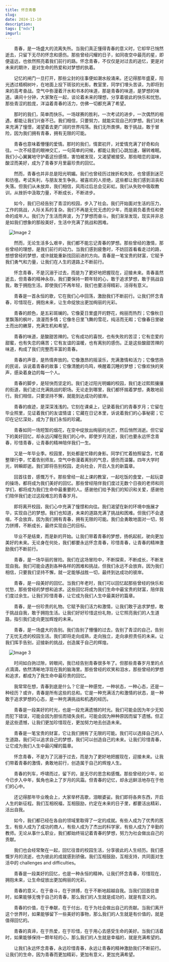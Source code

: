 ```yaml
---
title: 怀念青春
slug: 
date: 2024-11-10
description: 
tags: ["mdx"]
imgurl: 
---
```


&nbsp;&nbsp;&nbsp;&nbsp;&nbsp;&nbsp;&nbsp;青春，是一场盛大的流离失所。当我们真正懂得青春的意义时，它却早已悄然逝去，只留下无尽的怀念和感伤。那些曾经闪耀的日子，如同夜空中最亮的星，即便遥远，也依然照亮着我们前行的路。怀念青春，不仅仅是对过去的追忆，更是对未来的期许，是对生命的热爱和对梦想的执着。






&nbsp;&nbsp;&nbsp;&nbsp;&nbsp;&nbsp;&nbsp;记忆的闸门一旦打开，那些尘封的往事便如潮水般涌来。还记得那年盛夏，阳光透过梧桐树叶，在地面上投下斑驳的光影。教室里，同学们埋头苦读，为即将到来的高考奋战。空气中弥漫着汗水和书本的味道，那是青春的味道，是梦想的味道。课间十分钟，大家聚在一起，谈论着未来的理想，分享着彼此的快乐和忧愁。那些青涩的脸庞，洋溢着青春的活力，仿佛一切都充满了希望。



&nbsp;&nbsp;&nbsp;&nbsp;&nbsp;&nbsp;&nbsp;那时的我们，简单而快乐。一场球赛的胜利，一次考试的进步，一次偶然的相遇，都能让我们兴奋不已。我们相信，只要努力，就能实现自己的梦想。我们对未来充满了憧憬，渴望着去更广阔的世界闯荡。我们无所畏惧，敢于挑战，敢于冒险，因为我们拥有青春，拥有无限的可能。



&nbsp;&nbsp;&nbsp;&nbsp;&nbsp;&nbsp;&nbsp;青春也意味着懵懂的爱情。那时的我们，情窦初开，对爱情充满了好奇和向往。一次不经意的眼神交汇，一句简单的问候，都能让我们心跳加速，辗转难眠。我们小心翼翼地守护着这份感情，害怕被发现，又渴望被接受。那些暗恋的滋味，酸涩而美好，成为了青春岁月里最珍贵的回忆。



&nbsp;&nbsp;&nbsp;&nbsp;&nbsp;&nbsp;&nbsp;然而，青春也并非总是阳光明媚。我们也曾经历过挫折和失败，也曾感到迷茫和彷徨。考试失利，与朋友发生争执，被喜欢的人拒绝，这些都让我们感到沮丧和失落。但我们从未放弃，我们相信，风雨过后总会见彩虹。我们从失败中吸取教训，从挫折中汲取力量，不断成长，不断进步。



&nbsp;&nbsp;&nbsp;&nbsp;&nbsp;&nbsp;&nbsp;如今，我们已经告别了青涩的校园，步入了社会。我们开始面对生活的压力，工作的挑战，人际关系的复杂。我们不再是无忧无虑的少年，而是肩负着责任和使命的成年人。我们为了生活而奔波，为了梦想而奋斗。我们渐渐发现，现实并非总是如我们想象的那般美好，生活中充满了挑战和困难。



&nbsp;&nbsp;&nbsp;![Image 2](https://image.pollinations.ai/prompt/nostalgic%20young%20adults%20reminiscing%20student%20days%20under%20tree%20park%20soft%20golden%20light)



&nbsp;&nbsp;&nbsp;&nbsp;&nbsp;&nbsp;&nbsp;然而，无论生活多么艰辛，我们都不能忘记青春的梦想。那些曾经的激情，那些曾经的理想，是我们前行的动力。当我们感到疲惫时，不妨回首看看走过的路，想想曾经的梦想，或许就能重新找回前进的方向。青春是一笔宝贵的财富，它赋予我们勇气和力量，让我们在人生的道路上不断前行。



&nbsp;&nbsp;&nbsp;&nbsp;&nbsp;&nbsp;&nbsp;怀念青春，不是沉溺于过去，而是为了更好地把握现在，迎接未来。青春虽然逝去，但青春的精神永存。我们要保持一颗年轻的心，敢于追求梦想，敢于挑战自我，敢于拥抱生活。即使我们不再年轻，我们也要活得精彩，活得有意义。



&nbsp;&nbsp;&nbsp;&nbsp;&nbsp;&nbsp;&nbsp;青春是一首永恒的歌，它在我们心中回荡，激励我们不断前行。让我们怀念青春，珍惜现在，拥抱未来，让生命绽放出更加绚丽的光彩。



&nbsp;&nbsp;&nbsp;&nbsp;&nbsp;&nbsp;&nbsp;青春的颜色，是五彩斑斓的。它像夏日里盛开的野花，绚丽而热烈；它像秋日里飘落的枫叶，浪漫而多情；它像冬日里飞舞的雪花，纯洁而无暇；它像春日里破土而出的嫩芽，充满生机和希望。



&nbsp;&nbsp;&nbsp;&nbsp;&nbsp;&nbsp;&nbsp;青春的味道，是酸甜苦辣的。它有成功的喜悦，也有失败的苦涩；它有恋爱的甜蜜，也有失恋的痛苦；它有友谊的温暖，也有离别的感伤。正是这些酸甜苦辣的味道，构成了我们完整而丰富的青春。






&nbsp;&nbsp;&nbsp;&nbsp;&nbsp;&nbsp;&nbsp;青春的声音，是热情奔放的。它像激昂的摇滚乐，充满激情和活力；它像悠扬的民谣，诉说着青春的故事；它像清脆的鸟鸣，唤醒着沉睡的梦想；它像欢快的笑声，感染着身边的每一个人。



&nbsp;&nbsp;&nbsp;&nbsp;&nbsp;&nbsp;&nbsp;青春的脚步，是轻快而坚定的。我们走过阳光明媚的校园，我们走过熙熙攘攘的街道，我们走过充满挑战的职场。无论走到哪里，我们都怀揣着梦想，勇敢地前行。我们相信，只要坚持不懈，就能到达成功的彼岸。



&nbsp;&nbsp;&nbsp;&nbsp;&nbsp;&nbsp;&nbsp;青春的痕迹，是深深浅浅的。它刻在课桌上，记录着我们的青春岁月；它留在毕业照里，见证着我们的友谊情谊；它藏在日记本里，诉说着我们的心事秘密；它印在记忆深处，成为了我们永恒的珍藏。



&nbsp;&nbsp;&nbsp;&nbsp;&nbsp;&nbsp;&nbsp;青春如同一场短暂的烟花，在空中绽放出绚丽的光芒，然后悄然消逝。但它留下的美好回忆，却永远闪耀在我们的心中。即使岁月流逝，我们也要永远怀念青春，珍惜青春，让青春的精神陪伴我们一生。



&nbsp;&nbsp;&nbsp;&nbsp;&nbsp;&nbsp;&nbsp;又是一年毕业季。校园里，到处都是忙碌的身影。同学们忙着拍照留念，忙着整理行李，忙着告别师友。空气中弥漫着离别的气息，感伤而温馨。四年大学时光，转瞬即逝。我们即将告别校园，走向社会，开启人生的新篇章。



&nbsp;&nbsp;&nbsp;&nbsp;&nbsp;&nbsp;&nbsp;回首往昔，感慨万千。那些曾经一起上课的教室，一起吃饭的食堂，一起玩耍的操场，都将成为我们美好的回忆。那些曾经陪伴我们度过无数个日夜的老师和同学们，都将成为我们生命中最重要的人。感谢他们给予我们的知识和关爱，感谢他们陪伴我们走过这段难忘的青春岁月。



&nbsp;&nbsp;&nbsp;&nbsp;&nbsp;&nbsp;&nbsp;即将离开校园，我们心中充满了憧憬和向往。我们渴望在新的环境中施展才华，实现自己的梦想。我们也知道，未来的道路充满了挑战和困难。但我们不会退缩，不会放弃。因为我们拥有青春，拥有无限的可能。我们会勇敢地面对一切，努力拼搏，不断成长，最终实现自己的目标。



&nbsp;&nbsp;&nbsp;&nbsp;&nbsp;&nbsp;&nbsp;毕业不是结束，而是新的开始。让我们带着青春的梦想，扬帆起航，驶向更加美好的未来。无论身在何处，我们都要永远怀念青春，珍惜青春，让青春的精神激励我们不断前行。



&nbsp;&nbsp;&nbsp;&nbsp;&nbsp;&nbsp;&nbsp;青春，是一场华丽的冒险。我们在这场冒险中，不断探索，不断成长，不断发现自我。我们可能会遇到各种各样的困难和挑战，但我们永远不会放弃。因为我们相信，只要我们坚持不懈，就一定能够战胜一切，最终到达成功的彼岸。



&nbsp;&nbsp;&nbsp;&nbsp;&nbsp;&nbsp;&nbsp;青春，是一段美好的回忆。当我们年老时，我们可以回忆起那些曾经的快乐和忧愁，那些曾经的梦想和追求。这些回忆将成为我们生命中最宝贵的财富，陪伴我们度过余生。让我们珍惜青春，让它成为我们人生中最美好的篇章。



&nbsp;&nbsp;&nbsp;&nbsp;&nbsp;&nbsp;&nbsp;青春，是一份珍贵的礼物。它赋予我们活力和激情，让我们敢于追求梦想，敢于挑战自我，敢于拥抱生活。让我们好好珍惜这份礼物，让它照亮我们的人生道路，指引我们走向更加辉煌的未来。



&nbsp;&nbsp;&nbsp;&nbsp;&nbsp;&nbsp;&nbsp;青春，是一场盛大的告别。我们告别了懵懂的过去，告别了青涩的自己，告别了无忧无虑的校园生活。我们即将走向成熟，走向独立，走向承担责任的未来。让我们挥手告别，迎接新的挑战，创造属于自己的辉煌。

&nbsp;&nbsp;&nbsp;![Image 3](https://image.pollinations.ai/prompt/high%20school%20students%20on%20playground%2C%20sunset%2C%20nostalgic%2C%20youthful%20energy)


&nbsp;&nbsp;&nbsp;&nbsp;&nbsp;&nbsp;&nbsp;时间如白驹过隙，转眼间，我已经告别青春很多年了。但那些青春岁月里的点点滴滴，依然清晰地浮现在我的脑海里。那些曾经的欢笑和泪水，那些曾经的梦想和追求，都成为了我生命中最珍贵的回忆。



&nbsp;&nbsp;&nbsp;&nbsp;&nbsp;&nbsp;&nbsp;我常常在想，青春到底是什么？它是一种感觉，一种状态，一种心态，还是一种经历？或许，青春是所有这些的总和。它是一种充满活力和激情的状态，是一种敢于追求梦想的心态，是一种充满挑战和机遇的经历。



&nbsp;&nbsp;&nbsp;&nbsp;&nbsp;&nbsp;&nbsp;青春是一段美好的时光，也是一段充满遗憾的时光。我们可能会因为年少无知而犯下错误，可能会因为胆怯而错失良机，可能会因为种种原因而留下遗憾。但正是这些遗憾，让我们更加珍惜现在，更加努力地去创造未来。



&nbsp;&nbsp;&nbsp;&nbsp;&nbsp;&nbsp;&nbsp;青春是一笔宝贵的财富，它让我们拥有了无限的可能。我们可以选择自己的人生道路，我们可以追求自己的梦想，我们可以创造自己的未来。让我们珍惜青春，让它成为我们人生中最闪耀的篇章。



&nbsp;&nbsp;&nbsp;&nbsp;&nbsp;&nbsp;&nbsp;怀念青春，不是为了沉溺于过去，而是为了更好地把握现在，迎接未来。让我们带着青春的激情，勇敢地前行，创造属于自己的辉煌人生。



&nbsp;&nbsp;&nbsp;&nbsp;&nbsp;&nbsp;&nbsp;青春的列车，呼啸而过，留下的，是无尽的思念和感慨。那些曾经的少年，如今已步入中年，鬓角也染上了岁月的风霜。但青春的记忆，却永远鲜活地存在于他们的心中。



&nbsp;&nbsp;&nbsp;&nbsp;&nbsp;&nbsp;&nbsp;还记得那年毕业晚会上，大家举杯高歌，泪眼婆娑。我们即将各奔东西，开启人生的新征程。我们互相祝福，互相鼓励，约定在未来的日子里，都要活出精彩，活出自我。



&nbsp;&nbsp;&nbsp;&nbsp;&nbsp;&nbsp;&nbsp;如今，我们都已经在各自的领域里取得了一定的成就。有些人成为了优秀的医生，有些人成为了成功的商人，有些人成为了杰出的科学家，有些人成为了辛勤的教师。无论从事什么职业，我们都始终铭记着青春的梦想，努力为社会做出自己的贡献。



&nbsp;&nbsp;&nbsp;&nbsp;&nbsp;&nbsp;&nbsp;我们也会经常聚在一起，回忆往昔的校园生活，分享彼此的人生经历。我们感慨岁月的流逝，也为彼此的成就感到骄傲。我们互相鼓励，互相支持，共同面对生活中的 challenges and difficulties。



&nbsp;&nbsp;&nbsp;&nbsp;&nbsp;&nbsp;&nbsp;青春是一段美好的回忆，也是一种永恒的精神。让我们怀念青春，珍惜现在，拥抱未来，让生命绽放出更加绚丽的光彩。



&nbsp;&nbsp;&nbsp;&nbsp;&nbsp;&nbsp;&nbsp;青春的意义，在于奋斗，在于拼搏，在于不断地超越自我。当我们回首往昔时，如果能够无愧于自己的青春，那么我们的人生就是成功的，就是有意义的。



&nbsp;&nbsp;&nbsp;&nbsp;&nbsp;&nbsp;&nbsp;青春的价值，在于奉献，在于付出，在于为社会做出自己的贡献。当我们离开这个世界时，如果能够留下一些美好的事物，那么我们的人生就是有价值的，就是值得回忆的。



&nbsp;&nbsp;&nbsp;&nbsp;&nbsp;&nbsp;&nbsp;青春的真谛，在于热爱，在于珍惜，在于用心去感受生命的美好。当我们活着时，如果能够保持一颗年轻的心，那么我们的人生就是幸福的，就是充满希望的。



&nbsp;&nbsp;&nbsp;&nbsp;&nbsp;&nbsp;&nbsp;让我们永远怀念青春，永远珍惜青春，永远让青春的精神激励我们不断前行。让我们的生命，因为青春而更加精彩，更加有意义，更加充满希望。
